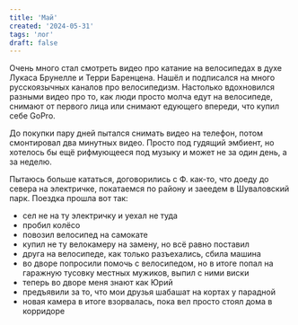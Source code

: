 ```yaml
---
title: 'Май'
created: '2024-05-31'
tags: 'лог'
draft: false
---
```


Очень много стал смотреть видео про катание на велосипедах в духе Лукаса Брунелле и Терри Баренцена. Нашёл и подписался на много русскоязычных каналов про велосипедизм. Настолько вдохновился разными видео про то, как люди просто молча едут на велосипеде, снимают от первого лица или снимают едующего впереди, что купил себе GoPro.

До покупки пару дней пытался снимать видео на телефон, потом смонтировал два минутных видео. Просто под гудящий эмбиент, но хотелось бы ещё рифмующееся под музыку и может не за один день, а за неделю.

Пытаюсь больше кататься, договорились с Ф. как-то, что доеду до севера на электричке, покатаемся по району и заеедем в Шуваловский парк. Поездка прошла вот так:

- сел не на ту электричку и уехал не туда
- пробил колёсо
- повозил велосипед на самокате
- купил не ту велокамеру на замену, но всё равно поставил
- друга на велосипеде, как только разъехались, сбила машина
- во дворе попросили помочь с велосипедом, но в итоге попал на гаражную тусовку местных мужиков, выпил с ними виски
- теперь во дворе меня знают как Юрий
- предъявили за то, что мои друзья шабашат на кортах у парадной
- новая камера в итоге взорвалась, пока вел просто стоял дома в корридоре
